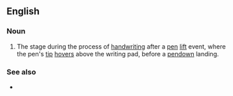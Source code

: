 ==English==

===Noun===
{{en-noun}}

# The stage during the process of [[handwriting]] after a [[pen]] [[lift]] event, where the pen's [[tip]] [[hovers]] above the writing pad, before a [[pendown]] landing.

===See also===
* {{l|en|graphonomics}}
